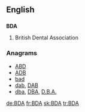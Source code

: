 ==English==
==={{initialism}}===
'''BDA'''

#British Dental Association

===Anagrams===
* [[ABD#English|ABD]] 
* [[ADB#English|ADB]]
* [[bad#English|bad]]
* [[dab#English|dab]], [[DAB#English|DAB]]
* [[dba#English|dba]], [[DBA#English|DBA]], [[D.B.A.#English|D.B.A.]]

[[de:BDA]]
[[fr:BDA]]
[[sk:BDA]]
[[tr:BDA]]